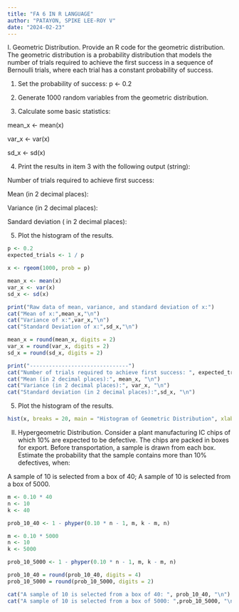 ---
title: "FA 6 IN R LANGUAGE"
author: "PATAYON, SPIKE LEE-ROY V"
date: "2024-02-23"
---

I. Geometric Distribution. Provide an R code for the geometric distribution. The geometric distribution is a probability distribution that models the number of trials required to achieve the first success in a sequence of Bernoulli trials, where each trial has a constant probability of success.

1. Set the probability of success:  p <- 0.2

2. Generate 1000 random variables from the geometric distribution.

3. Calculate some basic statistics:

mean_x <- mean(x)

var_x <- var(x)

sd_x <- sd(x)

4. Print the results in item 3 with the following output (string): 

Number of trials required to achieve first success:

Mean (in 2 decimal places):

Variance (in 2 decimal places):

Sandard deviation ( in 2 decimal places):

5. Plot the histogram of the results.

```{r}
p <- 0.2
expected_trials <- 1 / p

x <- rgeom(1000, prob = p)

mean_x <- mean(x)
var_x <- var(x)
sd_x <- sd(x)

print("Raw data of mean, variance, and standard deviation of x:")
cat("Mean of x:",mean_x,"\n")
cat("Variance of x:",var_x,"\n")
cat("Standard Deviation of x:",sd_x,"\n")

mean_x = round(mean_x, digits = 2)
var_x = round(var_x, digits = 2)
sd_x = round(sd_x, digits = 2)

print("-------------------------------")
cat("Number of trials required to achieve first success: ", expected_trials, "\n")
cat("Mean (in 2 decimal places):", mean_x, "\n")
cat("Variance (in 2 decimal places):", var_x, "\n")
cat("Standard deviation (in 2 decimal places):",sd_x, "\n")

```
5. Plot the histogram of the results.
```{r}

hist(x, breaks = 20, main = "Histogram of Geometric Distribution", xlab = "Number of Trials to First Success", ylab = "Frequency")

```


II. Hypergeometric Distribution.  Consider a plant manufacturing IC chips of which 10% are expected to be defective. The chips are packed in boxes for export. Before transportation, a sample is drawn from each box. Estimate the probability that the sample contains more than 10% defectives, when:

A sample of 10 is selected from a box of 40;
A sample of 10 is selected from a box of 5000.

```{r}
m <- 0.10 * 40  
n <- 10        
k <- 40       

prob_10_40 <- 1 - phyper(0.10 * n - 1, m, k - m, n)

m <- 0.10 * 5000  
n <- 10            
k <- 5000      

prob_10_5000 <- 1 - phyper(0.10 * n - 1, m, k - m, n)

prob_10_40 = round(prob_10_40, digits = 4)
prob_10_5000 = round(prob_10_5000, digits = 2)

cat("A sample of 10 is selected from a box of 40: ", prob_10_40, "\n")
cat("A sample of 10 is selected from a box of 5000: ",prob_10_5000, "\n")

```


